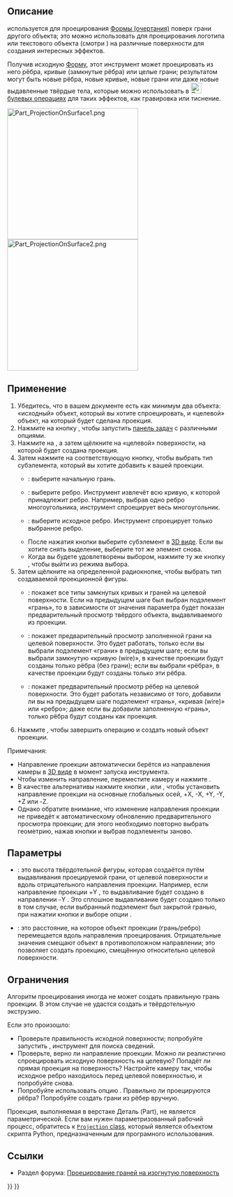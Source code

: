 <languages/>

{{Docnav/ru
|[[Part_Thickness/ru|Толщина]]
|[[Part_Compound/ru|Создать соединение]]
|[[Part_Workbench/ru|Деталь]]
|IconL=Part_Thickness.svg
|IconR=Part_Compound.svg
|IconC=Workbench_Part.svg
}}

{{GuiCommand/ru
|Name=Part ProjectionOnSurface
|Name/ru=Проекция на поверхность
|MenuLocation=Деталь → Создать проекцию на поверхность...
|Workbenches=[[Part_Workbench/ru|Деталь]]
|Version=0.19
}}

<span id="Description"></span>
== Описание ==

{{Button|[[File:Part_ProjectionOnSurface.svg|16px]] [[Part_ProjectionOnSurface/ru|Проекция на поверхность]]}} используется для проецирования [[Shape/ru|Формы (очертания)]] поверх грани другого объекта; это можно использовать для проецирования логотипа или текстового объекта (смотри   
{{Button|[[File:Draft_ShapeString.svg|16px]][[Draft_ShapeString/ru|Draft Текстовая Геометрия]]}}) на различные поверхности для создания интересных эффектов.

Получив исходную [[Shape/ru|Форму]], этот инструмент может проецировать из него рёбра, кривые (замкнутые рёбра) или целые грани; результатом могут быть новые рёбра, новые кривые, новые грани или даже новые выдавленные твёрдые тела, которые можно использовать в [[File:Part_Boolean.svg|24px]] [[Part_Boolean/ru|булевых операциях]] для таких эффектов, как гравировка или тиснение.

[[Image:Part_ProjectionOnSurface1.png|300px]] [[Image:Part_ProjectionOnSurface2.png|300px]]

{{Caption|Проекция логотипа на криволинейную поверхность.}}

<span id="Usage"></span>
== Применение ==

# Убедитесь, что в вашем документе есть как минимум два объекта: «исходный» объект, который вы хотите спроецировать, и «целевой» объект, на который будет сделана проекция.
# Нажмите на кнопку {{Button|[[File:Part ProjectionOnSurface.svg|16px]] [[Part_ProjectionOnSurface/ru|Проекция на поверхность]]}}, чтобы запустить [[task_panel/ru|панель задач]] с различными опциями.
# Нажмите на {{Button|Выбрать поверхность проекции}}, а затем щёлкните на «целевой» поверхности, на которой будет создана проекция.
# Затем нажмите на соответствующую кнопку, чтобы выбрать тип субэлемента, который вы хотите добавить к вашей проекции.
#* {{Button|Add грань}}: выберите начальную грань.
#* {{Button|Добавить кривую (wire)}}: выберите ребро. Инструмент извлечёт всю кривую, к которой принадлежит ребро. Например, выбрав одно ребро многоугольника, инструмент спроецирует весь многоугольник.
#* {{Button|Добавить ребро}}: выберите исходное ребро. Инструмент спроецирует только выбранное ребро.
#* После нажатия кнопки выберите субэлемент в [[3D_view/ru|3D виде]]. Если вы хотите снять выделение, выберите тот же элемент снова.
#* Когда вы будете удовлетворены выбором, нажмите ту же кнопку {{Button|Добавить...}}, чтобы выйти из режима выбора.
# Затем щёлкните на определенной радиокнопке, чтобы выбрать тип создаваемой проекционной фигуры.
#* {{RadioButton|TRUE|Показать всё}}: покажет все типы замкнутых кривых и граней на целевой поверхности. Если на предыдущем шаге был выбран подэлемент «грань», то в зависимости от значения параметра {{MenuCommand|Высота выдавливания}} будет показан предварительный просмотр твёрдого объекта, выдавливаемого из проекции.
#* {{RadioButton|TRUE|Показать грани}}: покажет предварительный просмотр заполненной грани на целевой поверхности. Это будет работать, только если вы выбрали подэлемент «грани» в предыдущем шаге; если вы выбрали замкнутую «кривую (wire)», в качестве проекции будут созданы только рёбра (без грани); если вы выбрали «рёбра», в качестве проекции будут созданы только эти рёбра.
#* {{RadioButton|TRUE|Показать рёбра}}: покажет предварительный просмотр рёбер на целевой поверхности. Это будет работать независимо от того, добавили ли вы на предыдущем шаге подэлемент «грань», «кривая (wire)» или «ребро»; даже если вы добавили заполненную «грань», только рёбра будут созданы как проекция.
# Нажмите {{Button|OK}}, чтобы завершить операцию и создать новый объект проекции.

Примечания:
* Направление проекции автоматически берётся из направления камеры в [[3D_view/ru|3D виде]] в момент запуска инструмента.
* Чтобы изменить направление, переместите камеру и нажмите {{Button|Получить текущее положение камеры}}.
* В качестве альтернативы нажмите кнопки {{Button|X:}}, {{Button|Y:}} или {{Button|Z:}}, чтобы установить направление проекции на основные глобальных осей, +X, -X, +Y, -Y, +Z или -Z.
* Однако обратите внимание, что изменение направления проекции не приведёт к автоматическому обновлению предварительного просмотра проекции; для этого необходимо повторно выбрать геометрию, нажав кнопки {{Button|Добавить...}} и выбрав подэлементы заново.

<span id="Options"></span>
== Параметры ==

* {{MenuCommand|Высота выдавливания}}: это высота твёрдотельной фигуры, которая создаётся путём выдавливания проецируемой грани, от целевой поверхности и вдоль отрицательного направления проекции. Например, если направление проекции +Y {{Value|(0, 1, 0)}}, то выдавливание будет создано в направлении -Y {{Value|(0, -1, 0)}}. Это сплошное выдавливание будет создано только в том случае, если выбранный подэлемент был закрытой гранью, при нажатии кнопки {{Button|Добавить грань}} и выборе опции {{RadioButton|TRUE|Показать всё}}.
* {{MenuCommand|Глубина в тввёрдом теле}}: это расстояние, на которое объект проекции (грань/ребро) перемещается вдоль направления проецирования. Отрицательные значения смещают объект в противоположном направлении; это позволяет создать проекцию, смещённую относительно целевой поверхности.

<span id="Limitations"></span>
== Ограничения ==

Алгоритм проецирования иногда не может создать правильную грань проекции. В этом случае не удастся создать и твёрдотельную экструзию.

Если это произошло:
* Проверьте правильность исходной поверхности; попробуйте запустить {{Button|[[File:Part_CheckGeometry.svg|16px]] [[Part_CheckGeometry/ru|Проверку геометрии]]}}, инструмент для поиска сведений.
* Проверьте, верно ли направление проекции. Можно ли реалистично спроецировать исходную поверхность на целевую? Попадёт ли прямая проекция на поверхность? Настройте камеру так, чтобы исходное ребро находилось перед целевой поверхностью, и попробуйте снова.
* Попробуйте использовать опцию {{RadioButton|TRUE|Показать рёбра}}. Правильно ли проецируются рёбра? Попробуйте создать грани из рёбер вручную.

Проекция, выполняемая в верстаке Деталь (Part), не является параметрической. Если вам нужен параметризованный рабочий процесс, обратитесь к [https://gist.github.com/CsatiZoltan/f4fd10bf20923143ba0e0678ea1d3d61 <code>Projection</code> class], который является объектом скрипта Python, предназначенным для програмного использования.

<span id="Links"></span>
== Ссылки ==

* Раздел форума: [https://forum.freecadweb.org/viewtopic.php?f=9&t=33700 Проецирование граней на изогнутую поверхность]


{{Docnav/ru
|[[Part_Thickness/ru|Толщина]]
|[[Part_Compound/ru|Создать соединение]]
|[[Part_Workbench/ru|Деталь]]
|IconL=Part_Thickness.svg
|IconR=Part_Compound.svg
|IconC=Workbench_Part.svg
}}

{{Part_Tools_navi{{#translation:}}}}
{{Userdocnavi{{#translation:}}}}